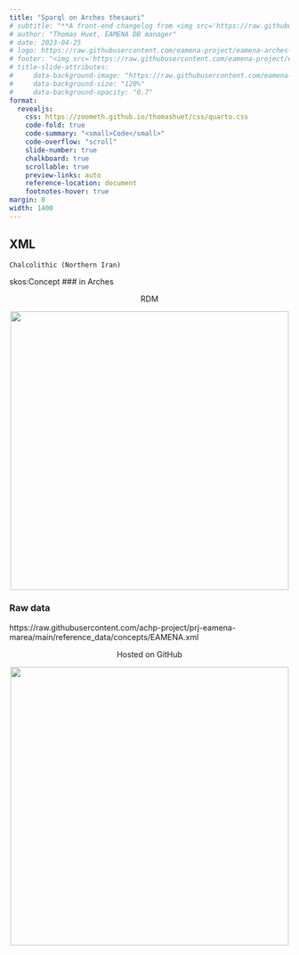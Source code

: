 ```yaml
---
title: "Sparql on Arches thesauri"
# subtitle: "**A front-end changelog from <img src='https://raw.githubusercontent.com/eamena-project/eamena-arches-dev/master/www/app-arches.png' style='height: 35px;vertical-align: middle;'> v5.2 to <img src='https://raw.githubusercontent.com/eamena-project/eamena-arches-dev/master/www/app-arches.png' style='height: 35px;vertical-align: middle;'> v7.3**"
# author: "Thomas Huet, EAMENA DB manager"
# date: 2023-04-25
# logo: https://raw.githubusercontent.com/eamena-project/eamena-arches-dev/master/www/inst-uni-prj-eamena.png
# footer: "<img src='https://raw.githubusercontent.com/eamena-project/eamena-arches-dev/master/www/logo.png' style='height: 35px;vertical-align: middle;'> v4 showcase <http://34.242.111.3:8000> 25<sup>th</sup> April 2023"
# title-slide-attributes:
#     data-background-image: "https://raw.githubusercontent.com/eamena-project/eamena-arches-dev/master/www/APAAME_kite.jpg"
#     data-background-size: "120%"
#     data-background-opacity: "0.7"
format:
  revealjs: 
    css: https://zoometh.github.io/thomashuet/css/quarto.css
    code-fold: true
    code-summary: "<small>Code</small>"
    code-overflow: "scroll"
    slide-number: true
    chalkboard: true
    scrollable: true
    preview-links: auto
    reference-location: document
    footnotes-hover: true
margin: 0
width: 1400
---
```


## XML

::: {.panel-tabset}

`Chalcolithic (Northern Iran)`

<skos:narrower>
skos:Concept
### in Arches

<center>
<div class="captiontext">RDM</div>
<img src="https://raw.githubusercontent.com/eamena-project/eamena-arches-dev/master/www/rdm-culturalperiods-northern-iran-chalco.png" height="500">

</center>


### Raw data

https://raw.githubusercontent.com/achp-project/prj-eamena-marea/main/reference_data/concepts/EAMENA.xml

<center>
<div class="captiontext">Hosted on GitHub</div>
<img src="https://raw.githubusercontent.com/eamena-project/eamena-arches-dev/master/www/rdm-culturalperiods-northern-iran-chalco-raw.png" height="500">

</center>

:::


